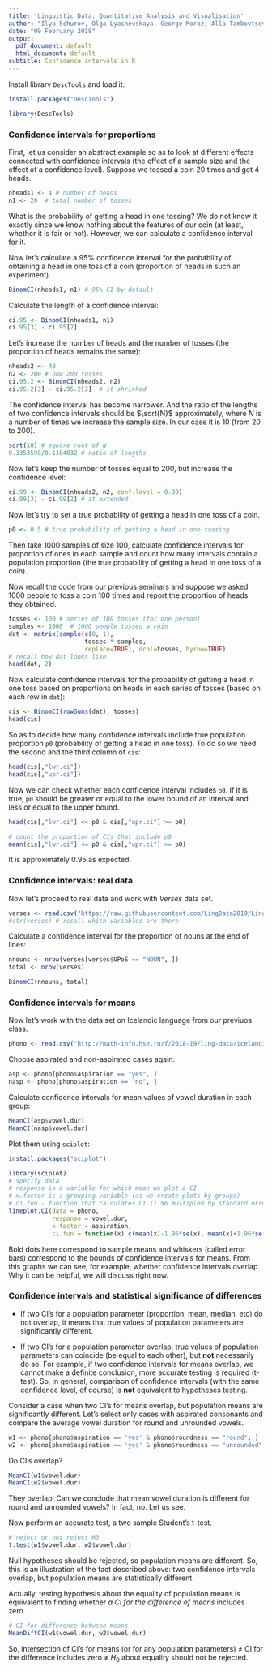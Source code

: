 ```yaml
---
title: 'Linguistic Data: Quantitative Analysis and Visualisation'
author: "Ilya Schurov, Olga Lyashevskaya, George Moroz, Alla Tambovtseva"
date: "09 February 2018"
output:
  pdf_document: default
  html_document: default
subtitle: Confidence intervals in R
---
```


Install library `DescTools` and load it:

```r
install.packages("DescTools")
```

```r
library(DescTools)
```

### Confidence intervals for proportions

First, let us consider an abstract example so as to look at different effects connected with confidence intervals (the effect of a sample size and the effect of a confidence level). Suppose we tossed a coin 20 times and got 4 heads. 

```r
nheads1 <- 4 # number of heads
n1 <- 20  # total number of tosses
```

What is the probability of getting a head in one tossing? We do not know it exactly since we know nothing about the features of our coin (at least, whether it is fair or not). However, we can calculate a confidence interval for it. 

Now let's calculate a 95% confidence interval for the probability of obtaining a head in one toss of a coin (proportion of heads in such an experiment).

```r
BinomCI(nheads1, n1) # 95% CI by default
```

Calculate the length of a confidence interval: 

```r
ci.95 <- BinomCI(nheads1, n1)
ci.95[3] - ci.95[2]
```

Let's increase the number of heads and the number of tosses (the proportion of heads remains the same):

```r
nheads2 <- 40
n2 <- 200 # now 200 tosses
ci.95.2 <- BinomCI(nheads2, n2)
ci.95.2[3] - ci.95.2[2]  # it shrinked
```

The confidence interval has become narrower. And the ratio of the lengths of two confidence intervals should be $\sqrt{N}$ approximately, where $N$ is a number of times we increase the sample size. In our case it is 10 (from 20 to 200).

```r
sqrt(10) # square root of N
0.3353598/0.1104032 # ratio of lengths
```

Now let's keep the number of tosses equal to 200, but increase the confidence level:

```r
ci.99 <- BinomCI(nheads2, n2, conf.level = 0.99)
ci.99[3] - ci.99[2] # it extended
```

Now let's try to set a true probability of getting a head in one toss of a coin.

```r
p0 <- 0.5 # true probability of getting a head in one tossing
```

Then take 1000 samples of size 100, calculate confidence intervals for proportion of ones in each sample and count how many intervals contain a population proportion (the true probability of getting a head in one toss of a coin). 

Now recall the code from our previous seminars and suppose we asked 1000 people to toss a coin 100 times and report the proportion of heads they obtained.

```r
tosses <- 100 # series of 100 tosses (for one person)
samples <- 1000  # 1000 people tossed a coin
dat <- matrix(sample(c(0, 1), 
                     tosses * samples, 
                     replace=TRUE), ncol=tosses, byrow=TRUE)
# recall how dat looks like
head(dat, 2)
```

Now calculate confidence intervals for the probability of getting a head in one toss based on proportions on heads in each series of tosses (based on each row in `dat`): 

```r
cis <- BinomCI(rowSums(dat), tosses)
head(cis)
```

So as to decide how many confidence intervals include true population proportion `p0` (probability of getting a head in one toss). To do so we need the second and the third column of `cis`:

```r
head(cis[,"lwr.ci"])
head(cis[,"upr.ci"])
```

Now we can check whether each confidence interval includes `p0`. If it is true, `p0` should be greater or equal to the lower bound of an interval and less or equal to the upper bound. 

```r
head(cis[,"lwr.ci"] <= p0 & cis[,"upr.ci"] >= p0)

# count the proportion of CIs that include p0
mean(cis[,"lwr.ci"] <= p0 & cis[,"upr.ci"] >= p0)
```

It is approximately 0.95 as expected.

### Confidence intervals: real data

Now let's proceed to real data and work with *Verses* data set. 

```r
verses <- read.csv("https://raw.githubusercontent.com/LingData2019/LingData/master/data/poetry_last_in_lines.csv", sep = "\t")
#str(verses) # recall which variables are there
```

Calculate a confidence interval for the proportion of nouns at the end of lines:

```r
nnouns <- nrow(verses[verses$UPoS == "NOUN", ])
total <- nrow(verses)

BinomCI(nnouns, total)
```

### Confidence intervals for means

Now let's work with the data set on Icelandic language from our previuos class.

```r
phono <- read.csv("http://math-info.hse.ru/f/2018-19/ling-data/icelandic.csv")
```

Choose aspirated and non-aspirated cases again:

```r
asp <- phono[phono$aspiration == "yes", ]
nasp <- phono[phono$aspiration == "no", ]
```

Calculate confidence intervals for mean values of vowel duration in each group:

```r
MeanCI(asp$vowel.dur)
MeanCI(nasp$vowel.dur)
```

Plot them using `sciplot`:

```r
install.packages("sciplot")
```

```r
library(sciplot)
# specify data
# response is a variable for which mean we plot a CI
# x.factor is a grouping variable (as we create plots by groups)
# ci.fun - function that calculates CI (1.96 multipled by standard error)
lineplot.CI(data = phono, 
            response = vowel.dur, 
            x.factor = aspiration,
            ci.fun = function(x) c(mean(x)-1.96*se(x), mean(x)+1.96*se(x)))
```

Bold dots here correspond to sample means and whiskers (called error bars) correspond to the bounds of confidence intervals for means. From this graphs we can see, for example, whether confidence intervals overlap. Why it can be helpful, we will discuss right now.

### Confidence intervals and statistical significance of differences

* If two CI's for a population parameter (proportion, mean, median, etc) do not overlap, it means that true values of population parameters are significantly different.

* If two CI's for a population parameter overlap, true values of population parameters can coincide (be equal to each other), but **not** necessarily do so. For example, if two confidence intervals for means overlap, we cannot make a definite conclusion, more accurate testing is required (t-test). So, in general, comparison of confidence intervals (with the same confidence level, of course) is **not** equivalent to hypotheses testing.

Consider a case when two CI's for means overlap, but population means are significantly different. Let's select only cases with aspirated consonants and compare the average vowel duration for round and unrounded vowels.

```r
w1 <- phono[phono$aspiration == 'yes' & phono$roundness == "round", ]
w2 <- phono[phono$aspiration == 'yes' & phono$roundness == "unrounded", ]
```

Do CI's overlap?

```r
MeanCI(w1$vowel.dur)
MeanCI(w2$vowel.dur)
```

They overlap! Can we conclude that mean vowel duration is different for round and unrounded vowels? In fact, no. Let us see.

Now perform an accurate test, a two sample Student's t-test.

```r
# reject or not reject H0
t.test(w1$vowel.dur, w2$vowel.dur)
```

Null hypotheses should be rejected, so population means are different. So, this is an illustration of the fact described above: two confidence intervals overlap, but population means are statistically different. 

Actually, testing hypothesis about the equality of population means is equivalent to finding whether *a CI for the difference of means* includes zero. 

```r
# CI for difference between means
MeanDiffCI(w1$vowel.dur, w2$vowel.dur)
```

So, intersection of CI's for means (or for any population parameters) $\ne$ CI for the difference includes zero $\ne$ $H_0$ about equality should not be rejected.
